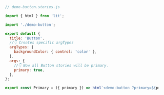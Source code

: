 ```js
// demo-button.stories.js

import { html } from 'lit';

import './demo-button';

export default {
  title: 'Button',
  //👇 Creates specific argTypes
  argTypes: {
    backgroundColor: { control: 'color' },
  },
  args: {
    //👇 Now all Button stories will be primary.
    primary: true,
  },
};

export const Primary = ({ primary }) => html`<demo-button ?primary=${primary}></demo-button>`;
```
